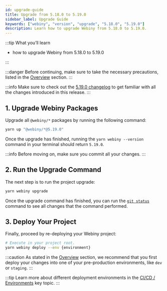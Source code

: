 ```yaml
---
id: upgrade-guide
title: Upgrade from 5.18.0 to 5.19.0
sidebar_label: Upgrade Guide
keywords: ["webiny", "version", "upgrade", "5.18.0", "5.19.0"]
description: Learn how to upgrade Webiny from 5.18.0 to 5.19.0.
---
```


:::tip What you’ll learn

- how to upgrade Webiny from 5.18.0 to 5.19.0

:::

:::danger
Before continuing, make sure to take the necessary precautions, listed in the [Overview](/docs/how-to-guides/upgrade-webiny#-precaution-measures) section.
:::

:::info
Make sure to check out the [5.19.0 changelog](/docs/release-notes/5.19.0/changelog) to get familiar with all the changes introduced in this release.
:::

## 1. Upgrade Webiny Packages

Upgrade all `@webiny/*` packages by running the following command:

```bash
yarn up "@webiny/*@5.19.0"
```

Once the upgrade has finished, running the `yarn webiny --version` command in your terminal should return `5.19.0`.

:::info
Before moving on, make sure you commit all your changes.
:::

## 2. Run the Upgrade Command

The next step is to run the project upgrade:

```bash
yarn webiny upgrade
```

Once the upgrade command has finished, you can run the [`git status`](https://git-scm.com/docs/git-status) command to see all changes that the command performed.

## 3. Deploy Your Project

Finally, proceed by re-deploying your Webiny project:

```bash
# Execute in your project root.
yarn webiny deploy --env {environment}
```

:::caution
As stated in the [Overview](/docs/how-to-guides/upgrade-webiny#pre-production-environments-first) section, we recommend that you first deploy your changes into one of your pre-production environments, like `dev` or `staging`.
:::

:::tip
Learn more about different deployment environments in the [CI/CD / Environments](/docs/key-topics/ci-cd/environments) key topic.
:::
